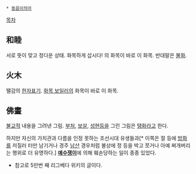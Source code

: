  * [[동음이의어]]

[[목차]]
== 和睦 ==
서로 뜻이 맞고 정다운 상태.
화목하게 삽시다! 의 화목이 바로 이 화목. 반대말은 [[불화]].

== 火木 ==
땔감의 [[한자]]표기. [[화목 보일러]]의 화목이 바로 이 화목.

== 佛畫 ==
[[불교]]적 내용을 그려낸 그림. [[부처]], [[보살]], [[성현]]등을 그린 그림은 [[탱화]]라고 한다.

하지만 자신의 가치관과 다름을 인정 못하는 조선시대 유생들과[* 이쪽은 절 등에 [[방화]]를 저질러 터만 남기거나 경주 [[남산]] 경우처럼 불상에 정 등을 박고 쪼거나 아예 쩌개버리는 행위로 더 유명하다.] '''[[예수쟁이]]'''에 의해 훼손당하는 일이 종종 있었다. 

*참고로 5만번 째 리그베다 위키의 글이다.
